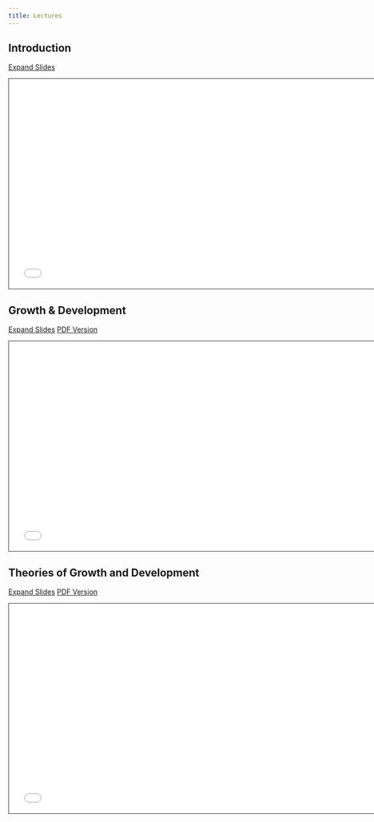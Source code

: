 ```yaml
---
title: Lectures
---
```


## Introduction 

[Expand Slides](00-Introduction/000-compile.html){target=_blank .btn .btn-primary .btn-lg .cv-download} 

::: {.align-center}
```{=html}
  <div class="embed-container">
    <iframe class="slide deck" src="00-Introduction/000-compile.html" height="420" width="750" style="border: 1px solid #2e3846;"></iframe>
  </div>
```
:::

## Growth & Development

[Expand Slides](01-Growth-and-Dev/010-compile.html){target=_blank .btn .btn-primary .btn-lg .cv-download} 
[PDF Version](01-Growth-and-Dev/EC390%20-%20Lecture01.pdf){target=_blank .btn .btn-primary .btn-lg .cv-download}

::: {.align-center}
```{=html}
  <div class="embed-container">
    <iframe class="slide deck" src="01-Growth-and-Dev/010-compile.html" height="420" width="750" style="border: 1px solid #2e3846;"></iframe>
  </div>
```
:::

## Theories of Growth and Development

[Expand Slides](02-Theories-of-Growth/020-compile.html){target=_blank .btn .btn-primary .btn-lg .cv-download}
[PDF Version](02-Theories-of-Growth/EC390%20-%20Lecture02.pdf){target=_blank .btn .btn-primary .btn-lg .cv-download}

::: {.align-center}
```{=html}
  <div class="embed-container">
    <iframe class="slide deck" src="02-Theories-of-Growth/020-compile.html" height="420" width="750" style="border: 1px solid #2e3846;"></iframe>
  </div>
```
:::